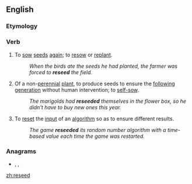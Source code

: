 ==English==

===Etymology===
{{prefix|re|seed|lang=en}}

===Verb===
{{en-verb}}

# To [[sow]] [[seed]]s [[again]]; to [[resow]] or [[replant]].
#: ''When the birds ate the seeds he had planted, the farmer was forced to '''reseed''' the field.''
# Of a non-[[perennial]] [[plant]], to produce seeds to ensure the [[follow]]ing [[generation]] without human intervention; to [[self-sow]].
#: ''The marigolds had '''reseeded''' themselves in the flower box, so he didn't have to buy new ones this year.''
# {{label|en|computing}} To [[reset]] the [[input]] of an [[algorithm]] so as to ensure different results.
#: ''The game '''reseeded''' its random number algorithm with a time-based value each time the game was restarted.''

===Anagrams===
* {{l|en|deeres}}, {{l|en|seeder}}, {{l|en|see red}}

[[zh:reseed]]